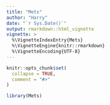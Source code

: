 ```yaml
---
title: "Mets"
author: "Harry"
date: "`r Sys.Date()`"
output: rmarkdown::html_vignette
vignette: >
  %\VignetteIndexEntry{Mets}
  %\VignetteEngine{knitr::rmarkdown}
  %\VignetteEncoding{UTF-8}
---
```


```r
knitr::opts_chunk$set(
  collapse = TRUE,
  comment = "#>"
)
```

```r
library(Mets)
```
